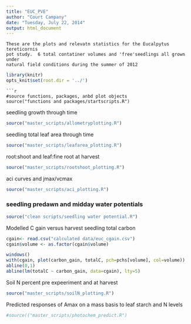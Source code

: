```yaml
---
title: "EUC_PVE"
author: "Court Campany"
date: "Tuesday, July 22, 2014"
output: html_document
---
```


```
These are the plots and relevatn statistics for the Eucalpytus tereticornis  
pot study.  6 total contatiner volumes and 'free'seedlings all grown under  
natural field conditions during the summer of 2012
```
```r
library(knitr)
opts_knit$set(root.dir = '../')
```
```
```r
#source functions, packages, anbd plot objects
source("functions and packages/startscripts.R")
```

seedling growth through time

```r
source("master_scripts/allometryplotting.R")
```

seedling total leaf area through time

```r
source("master_scripts/leafarea_plotting.R")
```

root:shoot and leaf:fine root at harvest

```r
source("master_scripts/rootshoot_plotting.R")
```

aci curves and jmax/vcmax

```r
source("master_scripts/aci_plotting.R")
```

### seedling predawn and midday water potentials

```r
source("clean scripts/seedling water potential.R")
```

Modelled C gain versus harvest seedling total carbon

```r
cgain<- read.csv("calculated data/euc_cgain.csv")
cgain$volume <- as.factor(cgain$volume)

windows()
with(cgain, plot(carbon_gain, totalC, pch=pchs[volume], col=volume))
abline(0,1)
abline(lm(totalC ~ carbon_gain, data=cgain), lty=5)
```

Soil N percent pre expeeriment and at harvest

```r
source("master_scripts/soilN_plotting.R")
```

Predicted responses of Amax on a mass basis to leaf starch and N levels
```r
#source(("master_scripts/photochem_predict.R")
```


